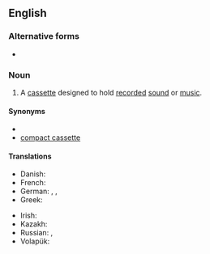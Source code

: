 {{also|audiocassette}}

==English==

===Alternative forms===
* {{l|en|audiocassette}}

===Noun===
{{en-noun}}

# A [[cassette]] designed to hold [[record]]ed [[sound]] or [[music]].

====Synonyms====
* {{l|en|cassette tape}}
* [[compact cassette]]

====Translations====
{{trans-top|cassette for recorded sound}}
* Danish: {{t|da|kassettebånd|n}}
* French: {{t+|fr|cassette audio|f}}
* German: {{t+|de|Kassette|f}}, {{t|de|Audiokassette|f}}, {{t|de|Tonkassette|f}}
* Greek: {{t|el|κασέτα ήχου|f}}
{{trans-mid}}
* Irish: {{t|ga|closchaiséad|m}}
* Kazakh: {{t|kk|үнтаспа}}
* Russian: {{t+|ru|магнитофо́нная кассе́та|f}}, {{t+|ru|аудиокассе́та|f}}
* Volapük: {{t|vo|tonakasät}}
{{trans-bottom}}